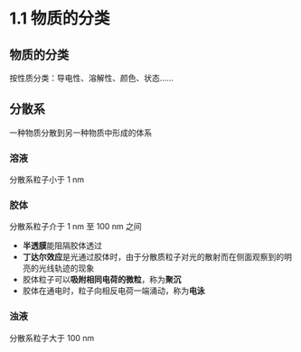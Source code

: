# 1.1 物质的分类

## 物质的分类

按性质分类：导电性、溶解性、颜色、状态……

## 分散系

一种物质分散到另一种物质中形成的体系

### 溶液

分散系粒子小于 $1 \text{ nm}$ 

### 胶体

分散系粒子介于 $1 \text{ nm}$ 至 $100 \text{ nm}$ 之间

- **半透膜**能阻隔胶体透过
- **丁达尔效应**是光通过胶体时，由于分散质粒子对光的散射而在侧面观察到的明亮的光线轨迹的现象
- 胶体粒子可以**吸附相同电荷的微粒**，称为**聚沉**
- 胶体在通电时，粒子向相反电荷一端涌动，称为**电泳**

### 浊液

分散系粒子大于 $100 \text{ nm}$
